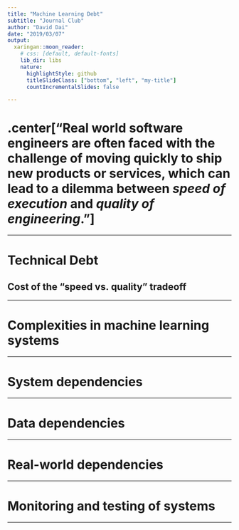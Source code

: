 ```yaml
---
title: "Machine Learning Debt"
subtitle: "Journal Club"
author: "David Dai"
date: "2019/03/07"
output:
  xaringan::moon_reader:
    # css: [default, default-fonts]
    lib_dir: libs
    nature:
      highlightStyle: github
      titleSlideClass: ["bottom", "left", "my-title"]
      countIncrementalSlides: false

---
```




# .center["Real world software engineers are often faced with the challenge of moving quickly to ship new products or services, which can lead to a dilemma between *speed of execution* and *quality of engineering*."]

---

# Technical Debt

## Cost of the "speed vs. quality" tradeoff



---

# Complexities in machine learning systems

---

# System dependencies

---

# Data dependencies

---

# Real-world dependencies

---

# Monitoring and testing of systems

---

